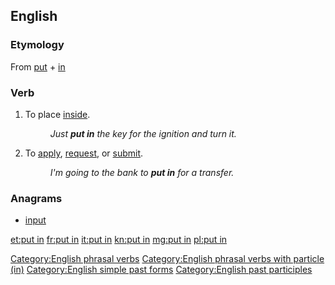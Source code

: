 {{also|putin|Putin|puțin}}
==English==

===Etymology===
From [[put]] + [[in]]

===Verb===
{{en-verb|head=[[put]] [[in]]|puts in|putting in|put in}}

# {{transitive}} To place [[inside]].
#: ''Just '''put in''' the key for the ignition and turn it.''
# {{intransitive}} To [[apply]], [[request]], or [[submit]].
#: ''I'm going to the bank to '''put in''' for a transfer.''

===Anagrams===
* [[input#English|input]]

[[Category:English phrasal verbs]]
[[Category:English phrasal verbs with particle (in)]]
[[Category:English simple past forms]]
[[Category:English past participles]]

[[et:put in]]
[[fr:put in]]
[[it:put in]]
[[kn:put in]]
[[mg:put in]]
[[pl:put in]]
